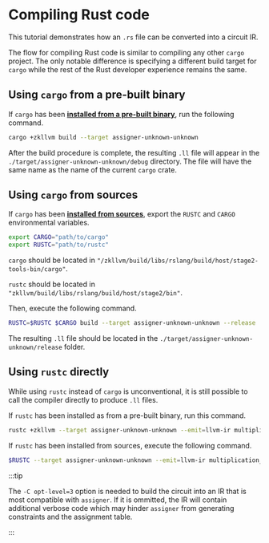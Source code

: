 # Compiling Rust code

This tutorial demonstrates how an `.rs` file can be converted into a circuit IR.

The flow for compiling Rust code is similar to compiling any other `cargo` project. The only notable difference is specifying a different build target for `cargo` while the rest of the Rust developer experience remains the same. 

## Using `cargo` from a pre-built binary

If `cargo` has been [**installed from a pre-built binary**](./installation#using-pre-built-binaries), run the following command. 

```bash
cargo +zkllvm build --target assigner-unknown-unknown
```

After the build procedure is complete, the resulting `.ll` file will appear in the `./target/assigner-unknown-unknown/debug` directory. The file will have the same name as the name of the current `cargo` crate. 

## Using `cargo` from sources

If `cargo` has been [**installed from sources**](./installation#installing-from-sources), export the `RUSTC` and `CARGO` environmental variables.

```bash
export CARGO="path/to/cargo"
export RUSTC="path/to/rustc"
```

`cargo` should be located in `"/zkllvm/build/libs/rslang/build/host/stage2-tools-bin/cargo"`. 

`rustc` should be located in `"zkllvm/build/libs/rslang/build/host/stage2/bin"`.

Then, execute the following command.

```bash
RUSTC=$RUSTC $CARGO build --target assigner-unknown-unknown --release
```

The resulting `.ll` file should be located in the `./target/assigner-unknown-unknown/release` folder. 

## Using `rustc` directly

While using `rustc` instead of `cargo` is unconventional, it is still possible to call the compiler directly to produce `.ll` files.

If `rustc` has been installed as from a pre-built binary, run this command.  

```bash
rustc +zkllvm --target assigner-unknown-unknown --emit=llvm-ir multiplication_example.rs -C opt-level=3
```

If `rustc` has been installed from sources, execute the following command. 

```bash
$RUSTC --target assigner-unknown-unknown --emit=llvm-ir multiplication_example.rs -C opt-level=3
```

:::tip

The `-C opt-level=3` option is needed to build the circuit into an IR that is most compatible with `assigner`. If it is ommitted, the IR will contain additional verbose code which may hinder `assigner` from generating constraints and the assignment table.

:::